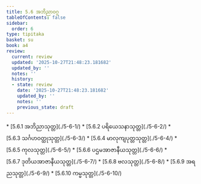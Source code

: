 ```yaml
---
title: 5.6 အဘိညာဝဂ္ဂ
tableOfContents: false
sidebar:
  order: 6
type: tipitaka
basket: su
book: a4
review:
  current: review
  updated: '2025-10-27T21:48:23.181682'
  updated_by: ''
  notes: ''
  history:
  - state: review
    date: '2025-10-27T21:48:23.181682'
    updated_by: ''
    notes: ''
    previous_state: draft
---
```



<ReviewStatus review={frontmatter.review} showDetails={true} />

<HypothesisAnnotation frontmatter={frontmatter} />

<DynamicBreadcrumb />



<TableOfContents book="a4" section="5.6">
* [5.6.1 အဘိညာသုတ္တ](./5-6-1/)
* [5.6.2 ပရိယေသနာသုတ္တ](./5-6-2/)
* [5.6.3 သင်္ဂဟဝတ္ထုသုတ္တ](./5-6-3/)
* [5.6.4 မာလုကျပုတ္တသုတ္တ](./5-6-4/)
* [5.6.5 ကုလသုတ္တ](./5-6-5/)
* [5.6.6 ပဌမအာဇာနီယသုတ္တ](./5-6-6/)
* [5.6.7 ဒုတိယအာဇာနီယသုတ္တ](./5-6-7/)
* [5.6.8 ဗလသုတ္တ](./5-6-8/)
* [5.6.9 အရညသုတ္တ](./5-6-9/)
* [5.6.10 ကမ္မသုတ္တ](./5-6-10/)
</TableOfContents>